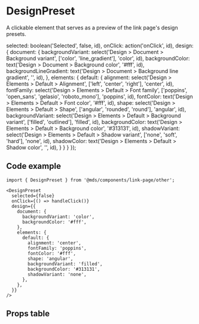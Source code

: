 
<Meta title="Components/link-page/other/DesignPreset" component={DesignPreset} />

# DesignPreset

A clickable element that serves as a preview of the link page's design presets.

  selected: boolean('Selected', false, id),
  onClick: action('onClick', id),
  design: {
    document: {
      backgroundVariant: select('Design > Document > Background variant', ['color', 'line_gradient'], 'color', id),
      backgroundColor: text('Design > Document > Background color', '#fff', id),
      backgroundLineGradient: text('Design > Document > Background line gradient', '', id),
    },
    elements: {
      default: {
        alignment: select('Design > Elements > Default > Alignment', ['left', 'center', 'right'], 'center', id),
        fontFamily: select('Design > Elements > Default > Font family', ['poppins', 'open_sans', 'gelasio', 'roboto_mono'], 'poppins', id),
        fontColor: text('Design > Elements > Default > Font color', '#fff', id),
        shape: select('Design > Elements > Default > Shape', ['angular', 'rounded', 'round'], 'angular', id),
        backgroundVariant: select('Design > Elements > Default > Background variant', ['filled', 'outlined'], 'filled', id),
        backgroundColor: text('Design > Elements > Default > Background color', '#313131', id),
        shadowVariant: select('Design > Elements > Default > Shadow variant', ['none', 'soft', 'hard'], 'none', id),
        shadowColor: text('Design > Elements > Default > Shadow color', '', id),
      }
    }
  }
});

<Preview withToolbar>
  <Story name="Default">
    <DesignPreset {...getProps('default')} />
  </Story>
</Preview>

## Code example

```tsx
import { DesignPreset } from '@mds/components/link-page/other';
```

```tsx
<DesignPreset
  selected={false}
  onClick={() => handleClick()}
  design={{
    document: {
      backgroundVariant: 'color',
      backgroundColor: '#fff',
    },
    elements: {
      default: {
        alignment: 'center',
        fontFamily: 'poppins',
        fontColor: '#fff',
        shape: 'angular',
        backgroundVariant: 'filled',
        backgroundColor: '#313131',
        shadowVariant: 'none',
      },
    },
  }}
/>
```

## Props table

<Props of={DesignPreset} />
